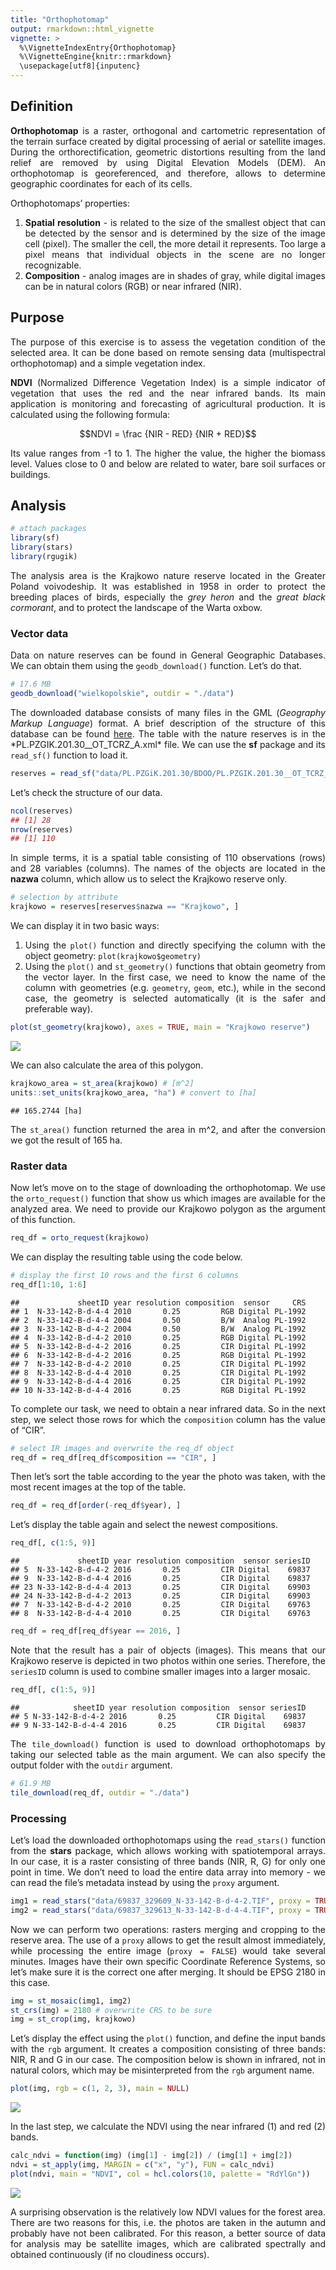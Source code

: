 ---
title: "Orthophotomap"
output: rmarkdown::html_vignette
vignette: >
  %\VignetteIndexEntry{Orthophotomap}
  %\VignetteEngine{knitr::rmarkdown}
  \usepackage[utf8]{inputenc}
---



<style>
body {text-align: justify}
</style>

## Definition

**Orthophotomap** is a raster, orthogonal and cartometric representation of the terrain surface created by digital processing of aerial or satellite images.
During the orthorectification, geometric distortions resulting from the land relief are removed by using Digital Elevation Models (DEM).
An orthophotomap is georeferenced, and therefore, allows to determine geographic coordinates for each of its cells.

Orthophotomaps' properties:

1. **Spatial resolution** - is related to the size of the smallest object that can be detected by the sensor and is determined by the size of the image cell (pixel).
The smaller the cell, the more detail it represents.
Too large a pixel means that individual objects in the scene are no longer recognizable.
2. **Composition** - analog images are in shades of gray, while digital images can be in natural colors (RGB) or near infrared (NIR).

## Purpose

The purpose of this exercise is to assess the vegetation condition of the selected area.
It can be done based on remote sensing data (multispectral orthophotomap) and a simple vegetation index.

**NDVI** (Normalized Difference Vegetation Index) is a simple indicator of vegetation that uses the red and the near infrared bands.
Its main application is monitoring and forecasting of agricultural production.
It is calculated using the following formula:

$$NDVI = \frac {NIR - RED} {NIR + RED}$$

Its value ranges from -1 to 1.
The higher the value, the higher the biomass level.
Values close to 0 and below are related to water, bare soil surfaces or buildings.

## Analysis


```r
# attach packages
library(sf)
library(stars)
library(rgugik)
```

The analysis area is the Krajkowo nature reserve located in the Greater Poland voivodeship.
It was established in 1958 in order to protect the breeding places of birds, especially the *grey heron* and the *great black cormorant*, and to protect the landscape of the Warta oxbow.

### Vector data

Data on nature reserves can be found in General Geographic Databases.
We can obtain them using the `geodb_download()` function.
Let's do that.


```r
# 17.6 MB
geodb_download("wielkopolskie", outdir = "./data")
```

The downloaded database consists of many files in the GML (*Geography Markup Language*) format.
A brief description of the structure of this database can be found [here](https://kadyb.github.io/rgugik/articles/articles/geodb_description.html).
The table with the nature reserves is in the *PL.PZGIK.201.30__OT_TCRZ_A.xml* file.
We can use the **sf** package and its `read_sf()` function to load it.


```r
reserves = read_sf("data/PL.PZGiK.201.30/BDOO/PL.PZGIK.201.30__OT_TCRZ_A.xml")
```

Let's check the structure of our data.


```r
ncol(reserves)
## [1] 28
nrow(reserves)
## [1] 110
```

In simple terms, it is a spatial table consisting of 110 observations (rows) and 28 variables (columns).
The names of the objects are located in the **nazwa** column, which allow us to select the Krajkowo reserve only.


```r
# selection by attribute
krajkowo = reserves[reserves$nazwa == "Krajkowo", ]
```



We can display it in two basic ways:

1. Using the `plot()` function and directly specifying the column with the object geometry: `plot(krajkowo$geometry)`
2. Using the `plot()` and `st_geometry()` functions that obtain geometry from the vector layer.
In the first case, we need to know the name of the column with geometries (e.g. `geometry`, `geom`, etc.), while in the second case, the geometry is selected automatically (it is the safer and preferable way).


```r
plot(st_geometry(krajkowo), axes = TRUE, main = "Krajkowo reserve")
```

![](orto-GEOMETRY-1.png)

We can also calculate the area of this polygon.


```r
krajkowo_area = st_area(krajkowo) # [m^2]
units::set_units(krajkowo_area, "ha") # convert to [ha]
```

```
## 165.2744 [ha]
```

The `st_area()` function returned the area in m^2, and after the conversion we got the result of 165 ha.

### Raster data

Now let's move on to the stage of downloading the orthophotomap.
We use the `orto_request()` function that show us which images are available for the analyzed area.
We need to provide our Krajkowo polygon as the argument of this function.


```r
req_df = orto_request(krajkowo)
```

We can display the resulting table using the code below.


```r
# display the first 10 rows and the first 6 columns
req_df[1:10, 1:6]
```

```
##             sheetID year resolution composition  sensor     CRS
## 1  N-33-142-B-d-4-4 2010       0.25         RGB Digital PL-1992
## 2  N-33-142-B-d-4-4 2004       0.50         B/W  Analog PL-1992
## 3  N-33-142-B-d-4-2 2004       0.50         B/W  Analog PL-1992
## 4  N-33-142-B-d-4-2 2010       0.25         RGB Digital PL-1992
## 5  N-33-142-B-d-4-2 2016       0.25         CIR Digital PL-1992
## 6  N-33-142-B-d-4-2 2016       0.25         RGB Digital PL-1992
## 7  N-33-142-B-d-4-2 2010       0.25         CIR Digital PL-1992
## 8  N-33-142-B-d-4-4 2010       0.25         CIR Digital PL-1992
## 9  N-33-142-B-d-4-4 2016       0.25         CIR Digital PL-1992
## 10 N-33-142-B-d-4-4 2016       0.25         RGB Digital PL-1992
```

To complete our task, we need to obtain a near infrared data.
So in the next step, we select those rows for which the `composition` column has the value of "CIR".


```r
# select IR images and overwrite the req_df object
req_df = req_df[req_df$composition == "CIR", ]
```

Then let's sort the table according to the year the photo was taken, with the most recent images at the top of the table.


```r
req_df = req_df[order(-req_df$year), ]
```

Let's display the table again and select the newest compositions.


```r
req_df[, c(1:5, 9)]
```

```
##             sheetID year resolution composition  sensor seriesID
## 5  N-33-142-B-d-4-2 2016       0.25         CIR Digital    69837
## 9  N-33-142-B-d-4-4 2016       0.25         CIR Digital    69837
## 23 N-33-142-B-d-4-4 2013       0.25         CIR Digital    69903
## 24 N-33-142-B-d-4-2 2013       0.25         CIR Digital    69903
## 7  N-33-142-B-d-4-2 2010       0.25         CIR Digital    69763
## 8  N-33-142-B-d-4-4 2010       0.25         CIR Digital    69763
```


```r
req_df = req_df[req_df$year == 2016, ]
```

Note that the result has a pair of objects (images).
This means that our Krajkowo reserve is depicted in two photos within one series.
Therefore, the `seriesID` column is used to combine smaller images into a larger mosaic.


```r
req_df[, c(1:5, 9)]
```

```
##            sheetID year resolution composition  sensor seriesID
## 5 N-33-142-B-d-4-2 2016       0.25         CIR Digital    69837
## 9 N-33-142-B-d-4-4 2016       0.25         CIR Digital    69837
```

The `tile_download()` function is used to download orthophotomaps by taking our selected table as the main argument.
We can also specify the output folder with the `outdir` argument.


```r
# 61.9 MB
tile_download(req_df, outdir = "./data")
```

### Processing

Let's load the downloaded orthophotomaps using the `read_stars()` function from the **stars** package, which allows working with spatiotemporal arrays.
In our case, it is a raster consisting of three bands (NIR, R, G) for only one point in time.
We don't need to load the entire data array into memory - we can read the file's metadata instead by using the `proxy` argument.


```r
img1 = read_stars("data/69837_329609_N-33-142-B-d-4-2.TIF", proxy = TRUE)
img2 = read_stars("data/69837_329613_N-33-142-B-d-4-4.TIF", proxy = TRUE)
```

Now we can perform two operations: rasters merging and cropping to the reserve area.
The use of a `proxy` allows to get the result almost immediately, while processing the entire image (`proxy = FALSE`) would take several minutes.
Images have their own specific Coordinate Reference Systems, so let's make sure it is the correct one after merging.
It should be EPSG 2180 in this case.


```r
img = st_mosaic(img1, img2)
st_crs(img) = 2180 # overwrite CRS to be sure
img = st_crop(img, krajkowo)
```



Let's display the effect using the `plot()` function, and define the input bands with the `rgb` argument.
It creates a composition consisting of three bands: NIR, R and G in our case.
The composition below is shown in infrared, not in natural colors, which may be misinterpreted from the `rgb` argument name.


```r
plot(img, rgb = c(1, 2, 3), main = NULL)
```

![](orto-CIR-1.png)

In the last step, we calculate the NDVI using the near infrared (1) and red (2) bands.


```r
calc_ndvi = function(img) (img[1] - img[2]) / (img[1] + img[2])
ndvi = st_apply(img, MARGIN = c("x", "y"), FUN = calc_ndvi)
plot(ndvi, main = "NDVI", col = hcl.colors(10, palette = "RdYlGn"))
```

![](orto-NDVI-1.png)

A surprising observation is the relatively low NDVI values for the forest area.
There are two reasons for this, i.e. the photos are taken in the autumn and probably have not been calibrated.
For this reason, a better source of data for analysis may be satellite images, which are calibrated spectrally and obtained continuously (if no cloudiness occurs).


